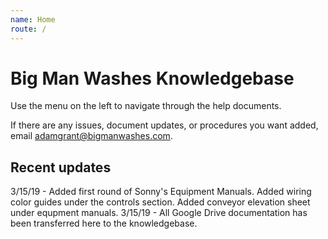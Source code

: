 ```yaml
---
name: Home
route: /
---
```


<base target="_blank" rel="noopener noreferrer" />

# Big Man Washes Knowledgebase

Use the menu on the left to navigate through the help documents.

If there are any issues, document updates, or procedures you want added, email [adamgrant@bigmanwashes.com](mailto:adamgrant@bigmanwashes.com).

## Recent updates

3/15/19 - Added first round of Sonny's Equipment Manuals. Added wiring color guides under the controls section. Added conveyor elevation sheet under equpment manuals.
3/15/19 - All Google Drive documentation has been transferred here to the knowledgebase.
